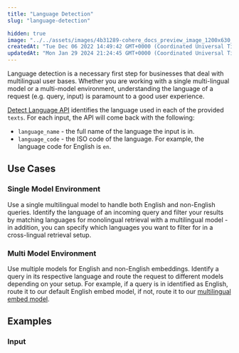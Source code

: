 ```yaml
---
title: "Language Detection"
slug: "language-detection"

hidden: true
image: "../../assets/images/4b31289-cohere_docs_preview_image_1200x630_copy.jpg"
createdAt: "Tue Dec 06 2022 14:49:42 GMT+0000 (Coordinated Universal Time)"
updatedAt: "Mon Jan 29 2024 21:24:45 GMT+0000 (Coordinated Universal Time)"
---
```

Language detection is a necessary first step for businesses that deal with multilingual user bases. Whether you are working with a single multi-lingual model or a multi-model environment, understanding the language of a request (e.g. query, input) is paramount to a good user experience. 

[Detect Language API](/reference/detect-language) identifies the language used in each of the provided `texts`. For each input, the API will come back with the following: 

- `language_name` - the full name of the language the input is in.
- `language_code` - the ISO code of the language. For example, the language code for English is `en`.

## Use Cases

### Single Model Environment

Use a single multilingual model to handle both English and non-English queries. Identify the language of an incoming query and filter your results by matching languages for monolingual retrieval with a multilingual model - in addition, you can specify which languages you want to filter for in a cross-lingual retrieval setup. 

### Multi Model Environment

Use multiple models for English and non-English embeddings. Identify a query in its respective language and route the request to different models depending on your setup. For example, if a query is in identified as English, route it to our default English embed model, if not, route it to our [multilingual embed model](/docs/multilingual-language-models). 

## Examples

### Input
